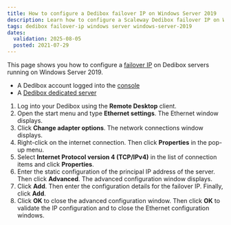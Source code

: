 ```yaml
---
title: How to configure a Dedibox failover IP on Windows Server 2019
description: Learn how to configure a Scaleway Dedibox failover IP on Windows Server 2019.
tags: dedibox failover-ip windows server windows-server-2019
dates:
  validation: 2025-08-05
  posted: 2021-07-29
---
```




This page shows you how to configure a [failover IP](/dedibox-ip-failover/concepts/#failover-ips) on Dedibox servers running on Windows Server 2019.

<Requirements />

- A Dedibox account logged into the [console](https://console.online.net)
- A [Dedibox dedicated server](https://www.scaleway.com/en/dedibox/)

1. Log into your Dedibox using the **Remote Desktop** client.
2. Open the start menu and type **Ethernet settings**. The Ethernet window displays.
    <Lightbox image={image} alt="" />
3. Click **Change adapter options**. The network connections window displays.
4. Right-click on the internet connection. Then click **Properties** in the pop-up menu.
5. Select **Internet Protocol version 4 (TCP/IPv4)** in the list of connection items and click **Properties**.
6. Enter the static configuration of the principal IP address of the server. Then click **Advanced**. The advanced configuration window displays. 
    <Lightbox image={image2} alt="" />
7. Click **Add**. Then enter the configuration details for the failover IP. Finally, click **Add**.
    <Lightbox image={image3} alt="" />
8. Click **OK** to close the advanced configuration window. Then click **OK** to validate the IP configuration and to close the Ethernet configuration windows.


